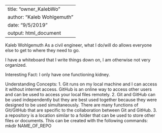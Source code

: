 
---
title: "owner_KalebWo"
author: "Kaleb Wohlgemuth"
date: "9/5/2019"
output: html_document
---


Kaleb Wohlgemuth
As a civil engineer, what I do/will do allows everyone else to get to where they need to go.

I have a whiteboard that I write things down on, I am otherwise not very organized.

Interesting Fact: I only have one functioning kidney.

Understanding Concepts:
1. Git runs on my local machine and I can access it without internet access. GitHub is an online way to access other users and can be used to access your local files remotely.
2. Git and GitHub can be used independently but they are best used together because they were designed to be used simultaneously. There are many functions of Git/GitHub that are specific to the collaboration between Git and GitHub.
3. a repository is a location similar to a folder that can be used to store other files or documents. This can be created with the following commands:
mkdir NAME_OF_REPO 